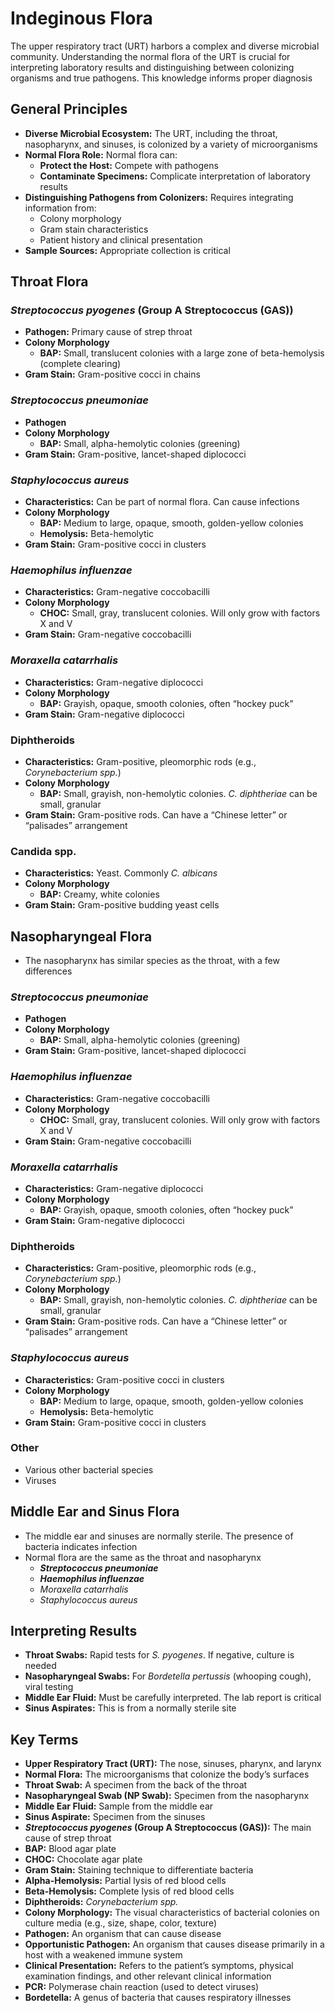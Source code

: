 # Indeginous Flora {-}

The upper respiratory tract (URT) harbors a complex and diverse microbial community. Understanding the normal flora of the URT is crucial for interpreting laboratory results and distinguishing between colonizing organisms and true pathogens. This knowledge informs proper diagnosis

## **General Principles** {-}

*   **Diverse Microbial Ecosystem:** The URT, including the throat, nasopharynx, and sinuses, is colonized by a variety of microorganisms
*   **Normal Flora Role:** Normal flora can:
    *   **Protect the Host:** Compete with pathogens
    *   **Contaminate Specimens:** Complicate interpretation of laboratory results
*   **Distinguishing Pathogens from Colonizers:** Requires integrating information from:
    *   Colony morphology
    *   Gram stain characteristics
    *   Patient history and clinical presentation
*   **Sample Sources:** Appropriate collection is critical

## **Throat Flora** {-}

### ***Streptococcus pyogenes* (Group A Streptococcus (GAS))** {-}

*   **Pathogen:** Primary cause of strep throat
*   **Colony Morphology**
    *   **BAP:** Small, translucent colonies with a large zone of beta-hemolysis (complete clearing)
*   **Gram Stain:** Gram-positive cocci in chains

### ***Streptococcus pneumoniae*** {-}

*   **Pathogen**
*   **Colony Morphology**
    *   **BAP:** Small, alpha-hemolytic colonies (greening)
*   **Gram Stain:** Gram-positive, lancet-shaped diplococci

### ***Staphylococcus aureus*** {-}

*   **Characteristics:** Can be part of normal flora. Can cause infections
*   **Colony Morphology**
    *   **BAP:** Medium to large, opaque, smooth, golden-yellow colonies
    *   **Hemolysis:** Beta-hemolytic
*   **Gram Stain:** Gram-positive cocci in clusters

### ***Haemophilus influenzae*** {-}

*   **Characteristics:** Gram-negative coccobacilli
*   **Colony Morphology**
    *   **CHOC:** Small, gray, translucent colonies. Will only grow with factors X and V
*   **Gram Stain:** Gram-negative coccobacilli

### ***Moraxella catarrhalis*** {-}

*   **Characteristics:** Gram-negative diplococci
*   **Colony Morphology**
    *   **BAP:** Grayish, opaque, smooth colonies, often "hockey puck"
*   **Gram Stain:** Gram-negative diplococci

### **Diphtheroids** {-}

*   **Characteristics:** Gram-positive, pleomorphic rods (e.g., *Corynebacterium spp.*)
*   **Colony Morphology**
    *   **BAP:** Small, grayish, non-hemolytic colonies. *C. diphtheriae* can be small, granular
*   **Gram Stain:** Gram-positive rods. Can have a "Chinese letter" or "palisades" arrangement

### **Candida spp.** {-}

*   **Characteristics:** Yeast. Commonly *C. albicans*
*   **Colony Morphology**
    *   **BAP:** Creamy, white colonies
*   **Gram Stain:** Gram-positive budding yeast cells

## **Nasopharyngeal Flora** {-}

*   The nasopharynx has similar species as the throat, with a few differences

### ***Streptococcus pneumoniae*** {-}

*   **Pathogen**
*   **Colony Morphology**
    *   **BAP:** Small, alpha-hemolytic colonies (greening)
*   **Gram Stain:** Gram-positive, lancet-shaped diplococci

### ***Haemophilus influenzae*** {-}

*   **Characteristics:** Gram-negative coccobacilli
*   **Colony Morphology**
    *   **CHOC:** Small, gray, translucent colonies. Will only grow with factors X and V
*   **Gram Stain:** Gram-negative coccobacilli

### *Moraxella catarrhalis* {-}

*   **Characteristics:** Gram-negative diplococci
*   **Colony Morphology**
    *   **BAP:** Grayish, opaque, smooth colonies, often "hockey puck"
*   **Gram Stain:** Gram-negative diplococci

### **Diphtheroids** {-}

*   **Characteristics:** Gram-positive, pleomorphic rods (e.g., *Corynebacterium spp.*)
*   **Colony Morphology**
    *   **BAP:** Small, grayish, non-hemolytic colonies. *C. diphtheriae* can be small, granular
*   **Gram Stain:** Gram-positive rods. Can have a "Chinese letter" or "palisades" arrangement

### *Staphylococcus aureus* {-}

*   **Characteristics:** Gram-positive cocci in clusters
*   **Colony Morphology**
    *   **BAP:** Medium to large, opaque, smooth, golden-yellow colonies
    *   **Hemolysis:** Beta-hemolytic
*   **Gram Stain:** Gram-positive cocci in clusters

### **Other** {-}

*   Various other bacterial species
*   Viruses

## **Middle Ear and Sinus Flora** {-}

*   The middle ear and sinuses are normally sterile. The presence of bacteria indicates infection
*   Normal flora are the same as the throat and nasopharynx
    *   ***Streptococcus pneumoniae***
    *   ***Haemophilus influenzae***
    *   *Moraxella catarrhalis*
    *   *Staphylococcus aureus*

## **Interpreting Results** {-}

*   **Throat Swabs:** Rapid tests for *S. pyogenes*. If negative, culture is needed
*   **Nasopharyngeal Swabs:** For *Bordetella pertussis* (whooping cough), viral testing
*   **Middle Ear Fluid:** Must be carefully interpreted. The lab report is critical
*   **Sinus Aspirates:** This is from a normally sterile site

## **Key Terms** {-}

*   **Upper Respiratory Tract (URT):** The nose, sinuses, pharynx, and larynx
*   **Normal Flora:** The microorganisms that colonize the body's surfaces
*   **Throat Swab:** A specimen from the back of the throat
*   **Nasopharyngeal Swab (NP Swab):** Specimen from the nasopharynx
*   **Middle Ear Fluid:** Sample from the middle ear
*   **Sinus Aspirate:** Specimen from the sinuses
*   ***Streptococcus pyogenes* (Group A Streptococcus (GAS)):** The main cause of strep throat
*   **BAP:** Blood agar plate
*   **CHOC:** Chocolate agar plate
*   **Gram Stain:** Staining technique to differentiate bacteria
*   **Alpha-Hemolysis:** Partial lysis of red blood cells
*   **Beta-Hemolysis:** Complete lysis of red blood cells
*   **Diphtheroids:** *Corynebacterium spp.*
*   **Colony Morphology:** The visual characteristics of bacterial colonies on culture media (e.g., size, shape, color, texture)
*   **Pathogen:** An organism that can cause disease
*   **Opportunistic Pathogen:** An organism that causes disease primarily in a host with a weakened immune system
*   **Clinical Presentation:** Refers to the patient's symptoms, physical examination findings, and other relevant clinical information
*   **PCR:** Polymerase chain reaction (used to detect viruses)
*   **Bordetella:** A genus of bacteria that causes respiratory illnesses
